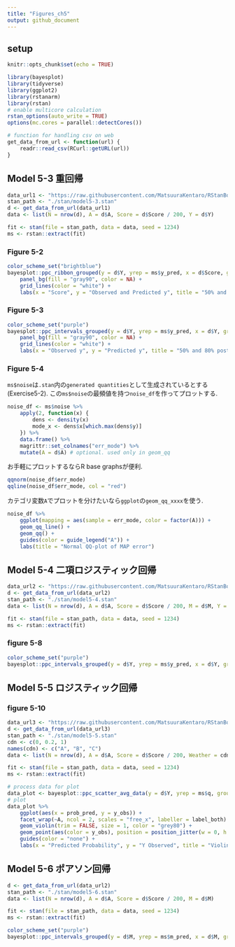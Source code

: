 ```yaml
---
title: "Figures_ch5"
output: github_document
---
```


## setup
```r
knitr::opts_chunk$set(echo = TRUE)
```

```r
library(bayesplot)
library(tidyverse)
library(ggplot2)
library(rstanarm)
library(rstan)
# enable multicore calculation
rstan_options(auto_write = TRUE)
options(mc.cores = parallel::detectCores())
```

```r
# function for handling csv on web
get_data_from_url <- function(url) {
    readr::read_csv(RCurl::getURL(url))
}
```

## Model 5-3 重回帰
<!-- data preparation -->  
```r
data_url1 <- "https://raw.githubusercontent.com/MatsuuraKentaro/RStanBook/master/chap05/input/data-attendance-1.txt"
stan_path <- "./stan/model5-3.stan"
d <- get_data_from_url(data_url1)
data <- list(N = nrow(d), A = d$A, Score = d$Score / 200, Y = d$Y)
```

```r
fit <- stan(file = stan_path, data = data, seed = 1234)
ms <- rstan::extract(fit)
```

### Figure 5-2
```r
color_scheme_set("brightblue")
bayesplot::ppc_ribbon_grouped(y = d$Y, yrep = ms$y_pred, x = d$Score, group = d$A, facet_args = list(scales = "fixed", labeller = as_labeller(c("0" = "A=0", "1" = "A=1"))), prob_outer = 0.8, y_draw = "both") +
    panel_bg(fill = "gray90", color = NA) +
    grid_lines(color = "white") +
    labs(x = "Score", y = "Observed and Predicted y", title = "50% and 80% posterior predictive zone of Y vs Score")
```

### Figure 5-3
```r
color_scheme_set("purple")
bayesplot::ppc_intervals_grouped(y = d$Y, yrep = ms$y_pred, x = d$Y, group = d$A, facet_args = list(scales = "fixed", labeller = as_labeller(c("0" = "A=0", "1" = "A=1")))) +
    panel_bg(fill = "gray90", color = NA) +
    grid_lines(color = "white") +
    labs(x = "Observed y", y = "Predicted y", title = "50% and 80% posterior predictive interval of Y")
```

### Figure 5-4
`ms$noise`は`.stan`内の`generated quantities`として生成されているとする(Exercise5-2).
この`ms$noise`の最頻値を持つ`noise_df`を作ってプロットする.
```r
noise_df <- ms$noise %>%
    apply(2, function(x) {
        dens <- density(x)
        mode_x <- dens$x[which.max(dens$y)]
    }) %>%
    data.frame() %>%
    magrittr::set_colnames("err_mode") %>%
    mutate(A = d$A) # optional. used only in geom_qq
```
お手軽にプロットするならR base graphsが便利.
```r
qqnorm(noise_df$err_mode)
qqline(noise_df$err_mode, col = "red")
```

カテゴリ変数`A`でプロットを分けたいなら`ggplot`の`geom_qq_xxxx`を使う.
```r
noise_df %>%
    ggplot(mapping = aes(sample = err_mode, color = factor(A))) +
    geom_qq_line() +
    geom_qq() +
    guides(color = guide_legend("A")) +
    labs(title = "Normal QQ-plot of MAP error")
```

## Model 5-4 二項ロジスティック回帰
<!-- preparation -->  
```r
data_url2 <- "https://raw.githubusercontent.com/MatsuuraKentaro/RStanBook/master/chap05/input/data-attendance-2.txt"
d <- get_data_from_url(data_url2)
stan_path <- "./stan/model5-4.stan"
data <- list(N = nrow(d), A = d$A, Score = d$Score / 200, M = d$M, Y = d$Y)
```

```r
fit <- stan(file = stan_path, data = data, seed = 1234)
ms <- rstan::extract(fit)
```

### figure 5-8
```r
color_scheme_set("purple")
bayesplot::ppc_intervals_grouped(y = d$Y, yrep = ms$y_pred, x = d$Y, group = d$A, facet_args = list(scales = "fixed", labeller = as_labeller(c("0" = "A=0", "1" = "A=1")))) + panel_bg(fill = "gray90", color = NA) + grid_lines(color = "white") + labs(x = "Observed y", y = "Predicted y", title = "50% and 80% posterior predictive interval of Y")
```

## Model 5-5 ロジスティック回帰

### figure 5-10
```r
data_url3 <- "https://raw.githubusercontent.com/MatsuuraKentaro/RStanBook/master/chap05/input/data-attendance-3.txt"
d <- get_data_from_url(data_url3)
stan_path <- "./stan/model5-5.stan"
cdn <- c(0, 0.2, 1)
names(cdn) <- c("A", "B", "C")
data <- list(N = nrow(d), A = d$A, Score = d$Score / 200, Weather = cdn[d$Weather], Y = d$Y)
```

```r
fit <- stan(file = stan_path, data = data, seed = 1234)
ms <- rstan::extract(fit)
```

```r
# process data for plot
data_plot <- bayesplot::ppc_scatter_avg_data(y = d$Y, yrep = ms$q, group = d$A) %>% transmute(A = group, y_obs = factor(y_obs), prob_pred = value)
# plot
data_plot %>%
    ggplot(aes(x = prob_pred, y = y_obs)) +
    facet_wrap(~A, ncol = 2, scales = "free_x", labeller = label_both) +
    geom_violin(trim = FALSE, size = 1, color = "grey80") +
    geom_point(aes(color = y_obs), position = position_jitter(w = 0, h = 0.2), size = 1, alpha = 0.5) +
    guides(color = "none") +
    labs(x = "Predicted Probability", y = "Y Observed", title = "Violin plot of Observed Y vs Predicted Probability")
```


## Model 5-6 ポアソン回帰
<!-- preparation -->  
```r
d <- get_data_from_url(data_url2)
stan_path <- "./stan/model5-6.stan"
data <- list(N = nrow(d), A = d$A, Score = d$Score / 200, M = d$M)
```

```r
fit <- stan(file = stan_path, data = data, seed = 1234)
ms <- rstan::extract(fit)
```

```r
color_scheme_set("purple")
bayesplot::ppc_intervals_grouped(y = d$M, yrep = ms$m_pred, x = d$M, group = d$A, facet_args = list(scales = "fixed", labeller = as_labeller(c("0" = "A=0", "1" = "A=1")))) + panel_bg(fill = "gray90", color = NA) + grid_lines(color = "white") + labs(x = "Observed y", y = "Predicted y", title = "50% and 80% posterior predictive interval of Y")
```
